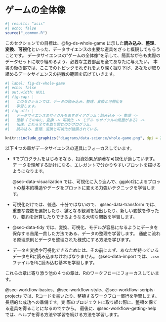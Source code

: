 # ゲームの全体像 {#sec-whole-game-intro .unnumbered}

```r
#| results: "asis"
#| echo: false
source("_common.R")
```

このセクションでの目標は、@fig-ds-whole-game に示した**読み込み**、**整理**、**変換**、**可視化**といった、データサイエンスの主要な道具をざっと概観してもらうことです。
データサイエンスの"ゲームの全体像"を示して、簡素ながらも実際のデータセットに取り組めるよう、必要な主要部品を全てあなたに与えたい。
本書の後の部では、ここでのトピックそれぞれをより深く掘り下げ、あなたが取り組めるデータサイエンスの挑戦の範囲を広げていきます。

```r
#| label: fig-ds-whole-game 
#| echo: false
#| out.width: NULL
#| fig-cap: |
#|   このセクションでは、データの読み込み、整理、変換と可視化を
#|   学習します。
#| fig-alt: |
#|   データサイエンスのサイクルを表すダイアグラム：読み込み -> 整理 -> 
#|   理解 (その中に、変換 -> 可視化 -> モデル のサイクルの局面がある) -> 
#|   伝達。これら全てを取り囲むのがプログラム。
#|   読み込み、整理、変換と可視化が強調されている。

knitr::include_graphics("diagrams/data-science/whole-game.png", dpi = 270)
```

以下４つの章がデータサイエンスの道具にフォーカスしています。

-   Rでプログラムをはじめるなら、投資効果が顕著な可視化が適しています。デ
    ータを理解する助けになる、エレガントで分かりやすいプロットを描けるようになります。

    @sec-data-visualization では、可視化に入り込んで、ggplot2によるプロットの基本的構造やデータをプロットに変える力強いテクニックを学習します。

-   可視化だけでは、普通、十分ではないので、 @sec-data-transform では、重要な変数を選択したり、鍵となる観測を抽出したり、新しい変数を作ったり、要約を計算したりできるようなる大切な関数を学習します。

-   @sec-data-tidy では、変換、可視化、モデルが容易になるようにデータを保存する首尾一貫した方法である、データの整理を学習します。
    通底に流れる原理原則とデータを整理された様式にする方法を学びます。

-   データを変換や可視化できるためには、その前にまず、あなたが持っているデータをRに読み込まなければなりません。
    @sec-data-import では、`.csv` ファイルをRに読み込む基本を学習します。

これらの章に寄り添う他の４つの章は、Rのワークフローにフォーカスしています。

@sec-workflow-basics、@sec-workflow-style、@sec-workflow-scripts-projects では、Rコードを書いたり、整頓するワークフロー慣行を学習します。
長期的な成功への準備です。実
際のプロジェクトに取り組む際に、整頓を保てる道具を得ることになるのですから。
最後に、@sec-workflow-getting-help では、ヘルプを得る方法や学習を続ける方法を学習します。
